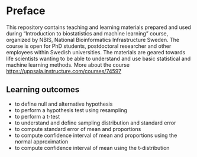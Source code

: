 # Preface {.unnumbered}

This repository contains teaching and learning materials prepared and used during "Introduction to biostatistics and machine learning" course, organized by NBIS, National Bioinformatics Infrastructure Sweden. The course is open for PhD students, postdoctoral researcher and other employees within Swedish universities. The materials are geared towards life scientists wanting to be able to understand and use basic statistical and machine learning methods. More about the course <https://uppsala.instructure.com/courses/74597>

## Learning outcomes {.unnumbered}

-   to define null and alternative hypothesis
-   to perform a hypothesis test using resampling
-   to perform a t-test
-   to understand and define sampling distribution and standard error
-   to compute standard error of mean and proportions
-   to compute confidence interval of mean and proportions using the normal approximation
-   to compute confidence interval of mean using the t-distribution
